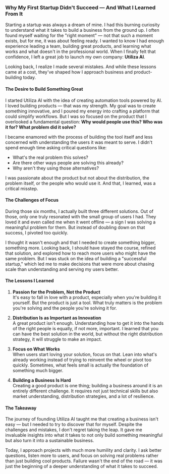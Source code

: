 ### Why My First Startup Didn't Succeed — And What I Learned From It

Starting a startup was always a dream of mine. I had this burning curiosity to understand what it takes to build a business from the ground up. I often found myself waiting for the "right moment" — not that such a moment exists, but for me, it was about feeling ready. I wanted to know I had enough experience leading a team, building great products, and learning what works and what doesn't in the professional world. When I finally felt that confidence, I left a great job to launch my own company: **Utiliza AI**. 

Looking back, I realize I made several mistakes. And while these lessons came at a cost, they've shaped how I approach business and product-building today.

#### The Desire to Build Something Great

I started Utiliza AI with the idea of creating automation tools powered by AI. I loved building products — that was my strength. My goal was to create something innovative, and I poured my energy into crafting a platform that could simplify workflows. But I was so focused on the product that I overlooked a fundamental question: **Why would people use this? Who was it for? What problem did it solve?**

I became enamored with the process of building the tool itself and less concerned with understanding the users it was meant to serve. I didn't spend enough time asking critical questions like:  
- What's the real problem this solves?  
- Are there other ways people are solving this already?  
- Why aren't they using those alternatives?  

I was passionate about the product but not about the distribution, the problem itself, or the people who would use it. And that, I learned, was a critical misstep.

#### The Challenges of Focus

During those six months, I actually built three different solutions. Out of those, only one truly resonated with the small group of users I had. They loved it and even called me when it went offline — a sign I was solving a meaningful problem for them. But instead of doubling down on that success, I pivoted too quickly. 

I thought it wasn't enough and that I needed to create something bigger, something more. Looking back, I should have stayed the course, refined that solution, and explored how to reach more users who might have the same problem. But I was stuck on the idea of building a "successful startup," which led me to make decisions that were more about chasing scale than understanding and serving my users better.

#### The Lessons I Learned

1. **Passion for the Problem, Not the Product**  
   It's easy to fall in love with a product, especially when you're building it yourself. But the product is just a tool. What truly matters is the problem you're solving and the people you're solving it for.  

2. **Distribution Is as Important as Innovation**  
   A great product isn't enough. Understanding how to get it into the hands of the right people is equally, if not more, important. I learned that you can have the best solution in the world, but without the right distribution strategy, it will struggle to make an impact.

3. **Focus on What Works**  
   When users start loving your solution, focus on that. Lean into what's already working instead of trying to reinvent the wheel or pivot too quickly. Sometimes, what feels small is actually the foundation of something much bigger.

4. **Building a Business Is Hard**  
   Creating a good product is one thing; building a business around it is an entirely different challenge. It requires not just technical skills but also market understanding, distribution strategies, and a lot of resilience.

#### The Takeaway

The journey of founding Utiliza AI taught me that creating a business isn't easy — but I needed to try to discover that for myself. Despite the challenges and mistakes, I don't regret taking the leap. It gave me invaluable insights into what it takes to not only build something meaningful but also turn it into a sustainable business.

Today, I approach projects with much more humility and clarity. I ask better questions, listen more to users, and focus on solving real problems rather than just building cool products. Failure wasn't the end of the road — it was just the beginning of a deeper understanding of what it takes to succeed.
